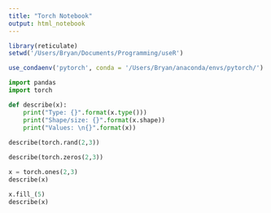 ```yaml
---
title: "Torch Notebook"
output: html_notebook
---
```


```r
library(reticulate)
setwd('/Users/Bryan/Documents/Programming/useR')
```


```r
use_condaenv('pytorch', conda = '/Users/Bryan/anaconda/envs/pytorch/')

```

```python
import pandas
import torch
```


```python
def describe(x):
    print("Type: {}".format(x.type()))
    print("Shape/size: {}".format(x.shape))
    print("Values: \n{}".format(x))
    
describe(torch.rand(2,3))


```


```python
describe(torch.zeros(2,3))

```

```python
x = torch.ones(2,3)
describe(x)

```

```python
x.fill_(5)
describe(x)
```

